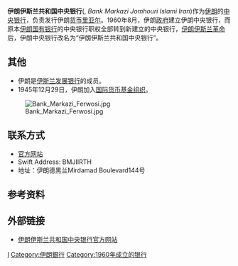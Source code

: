 {{Infobox Central bank
| bank_name      = 伊朗伊斯蘭共和國中央銀行
| bank_name_in_local =  {{lang-fa|بانک مرکزی جمهوری اسلامی ايران}}
| image_1        = CB Approximated Logo.svg
| image_title_1  = '''伊朗伊斯蘭共和國中央銀行行徽'''
| image_width_1  = 80px
| headquarters   = [[伊朗|伊朗]][[德黑兰|德黑兰]]
| coordinates    = 
| established    = 1960年<ref>{{cite web |url=http://www.cbi.ir/Page/GeneralInformation.aspx |title=General Information |publisher=Cbi.ir |date=2011年9月19日 |accessdate=2014年5月20日 |archive-date=2016年8月19日 |archive-url=https://web.archive.org/web/20160819040141/http://cbi.ir/page/GeneralInformation.aspx |dead-url=no }}</ref>
| ownership      = [[国有|国有]]机构<ref>{{Cite web |url=https://d-nb.info/1138787981/34 |title=存档副本 |access-date=2021-08-11 |archive-date=2020-05-28 |archive-url=https://web.archive.org/web/20200528003901/https://d-nb.info/1138787981/34 }}</ref><sup>1</sup>
| president      = {{tsl|fa|اکبر کمیجانی|阿克巴尔·科米贾尼|阿克巴尔·科米贾尼}}
| leader_title   = 总裁
| bank_of        = {{IRN}}
| currency       = [[伊朗里亚尔|伊朗里亚尔]]
| currency_iso   = IRR
| reserves       =
| borrowing_rate = 
| deposit_rate   = 
| website        = [http://www.cbi.ir/default_en.aspx www.cbi.ir]
| preceded       = 
| succeeded      =
| footnotes      =
}}

'''伊朗伊斯兰共和国中央银行'''({{lang-fa|بانک مرکزی جمهوری اسلامی ايران}}, ''Bank Markazi Jomhouri Islami Iran'')作为[[伊朗|伊朗]]的[[中央银行|中央银行]]，负责发行伊朗[[货币|货币]][[伊朗里亚尔|里亚尔]]。1960年8月，伊朗[[政府|政府]]建立伊朗中央银行，而原本[[伊朗国有银行|伊朗国有银行]]的中央银行职权全部转到新建立的中央银行，[[伊朗伊斯兰革命|伊朗伊斯兰革命]]后，伊朗中央银行改名为“伊朗伊斯兰共和国中央银行”。

==其他==
* 伊朗是[[伊斯兰发展银行|伊斯兰发展银行]]的成员。
* 1945年12月29日，伊朗加入[[国际货币基金组织|国际货币基金组织]]。
[[File:Bank_Markazi_Ferwosi.jpg|thumb]]

==联系方式==
* [http://www.cbi.ir/ 官方网站] {{Wayback|url=http://www.cbi.ir/ |date=20210216093203 }}
* Swift Address: BMJIIRTH
* 地址：伊朗德黑兰Mirdamad Boulevard144号

==参考资料==
{{Reflist}}

==外部链接==
*{{fa icon}} {{en icon}} [http://www.cbi.ir/ 伊朗伊斯兰共和国中央银行官方网站] {{Wayback|url=http://www.cbi.ir/ |date=20210216093203 }}
{{伊朗主题}}
{{Central banks}}

[[Category:中央銀行|I]]
[[Category:伊朗銀行|Category:伊朗銀行]]
[[Category:1960年成立的银行|Category:1960年成立的银行]]